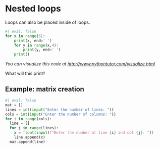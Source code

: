# Nested loops

Loops can also be placed inside of loops.

```python
#| eval: false
for x in range(5):
    print(x, end=' ')
    for y in range(x,4):
        print(y, end=' ')
    print()
```

*You can visualize this code at [http://www.pythontutor.com/visualize.html](http://www.pythontutor.com/visualize.html)*

What will this print?







## Example: matrix creation

```python
#| eval: false
mat = []
lines = int(input("Enter the number of lines: "))
cols = int(input("Enter the number of columns: "))
for i in range(cols):
  line = []
  for j in range(lines):
    x = float(input(f"Enter the number at line {i} and col {j}: "))
    line.append(x)
  mat.append(line)
```
